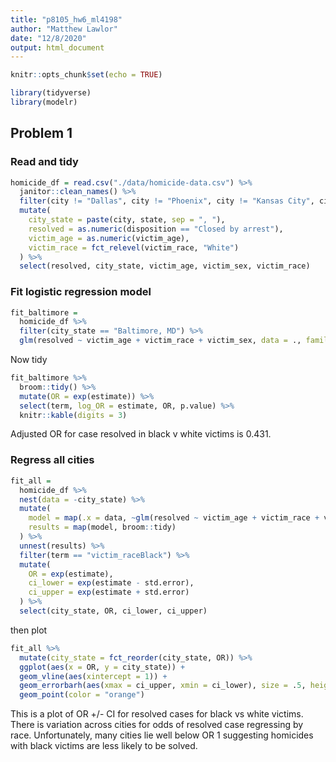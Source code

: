 ```yaml
---
title: "p8105_hw6_ml4198"
author: "Matthew Lawlor"
date: "12/8/2020"
output: html_document
---
```


```r
knitr::opts_chunk$set(echo = TRUE)

library(tidyverse)
library(modelr)
```

## Problem 1

### Read and tidy

```r
homicide_df = read.csv("./data/homicide-data.csv") %>% 
  janitor::clean_names() %>% 
  filter(city != "Dallas", city != "Phoenix", city != "Kansas City", city != "Tulsa", victim_race %in% c("White", "Black")) %>% 
  mutate(
    city_state = paste(city, state, sep = ", "),
    resolved = as.numeric(disposition == "Closed by arrest"),
    victim_age = as.numeric(victim_age),
    victim_race = fct_relevel(victim_race, "White")
  ) %>% 
  select(resolved, city_state, victim_age, victim_sex, victim_race)
```

### Fit logistic regression model

```r
fit_baltimore =
  homicide_df %>% 
  filter(city_state == "Baltimore, MD") %>% 
  glm(resolved ~ victim_age + victim_race + victim_sex, data = ., family = binomial())
```

Now tidy

```r
fit_baltimore %>% 
  broom::tidy() %>% 
  mutate(OR = exp(estimate)) %>% 
  select(term, log_OR = estimate, OR, p.value) %>% 
  knitr::kable(digits = 3)
```

Adjusted OR for case resolved in black v white victims is 0.431.

### Regress all cities

```r
fit_all =
  homicide_df %>% 
  nest(data = -city_state) %>% 
  mutate(
    model = map(.x = data, ~glm(resolved ~ victim_age + victim_race + victim_sex, data = .x, family = binomial())),
    results = map(model, broom::tidy)
  ) %>% 
  unnest(results) %>%
  filter(term == "victim_raceBlack") %>% 
  mutate(
    OR = exp(estimate),
    ci_lower = exp(estimate - std.error),
    ci_upper = exp(estimate + std.error)
  ) %>%  
  select(city_state, OR, ci_lower, ci_upper)
```

then plot

```r
fit_all %>% 
  mutate(city_state = fct_reorder(city_state, OR)) %>% 
  ggplot(aes(x = OR, y = city_state)) +
  geom_vline(aes(xintercept = 1)) +
  geom_errorbarh(aes(xmax = ci_upper, xmin = ci_lower), size = .5, height = .2, color = "gray50") +
  geom_point(color = "orange")
```

This is a plot of OR +/- CI for resolved cases for black vs white victims. There is variation across cities for odds of resolved case regressing by race. Unfortunately, many cities lie well below OR 1 suggesting homicides with black victims are less likely to be solved.
